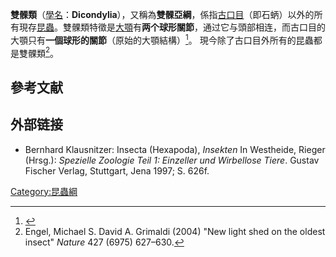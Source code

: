 {{Automatic taxobox
| name = 雙髁類
| image = Insect collage.png
| image_width = 240px
| image_caption = 雙髁類昆蟲
| display_parents   = 2
| taxon             = Dicondylia
| subdivision_ranks = 分類
| subdivision = 
* [[衣魚目|衣魚目]] Zygentoma
* [[有翅亞綱|有翅亞綱]] Pterygota 
** [[古翅下綱|古翅下綱]] Palaeoptera
** [[新翅下綱|新翅下綱]] Neoptera
| synonyms          = 
  {{plainlist|
* Ectognatha
* Entomida
  }}}}
'''雙髁類'''（[[學名|學名]]：'''Dicondylia'''），又稱為'''雙髁亞綱'''，係指[[古口目|古口目]]（即石蛃）以外的所有現存[[昆蟲|昆蟲]]。雙髁類特徵是[[口器|大顎]]有'''两个球形關節'''，通过它与頭部相连，而古口目的大顎只有'''一個球形的關節'''（原始的大顎結構）<ref>{{Cite web |url=http://shigen.nig.ac.jp/algae_tree/Insecta.html |title=生物 / 真核生物 / オピストコンタ / 動物界 / 節足動物門 / 昆虫綱(外顎綱).  References  Trautwein, M. D., Wiegmann, B. M., Beutel, R., Kjer, K. M., & Yeates, D. K. (2012) Advances in insect phylogeny at the dawn of the postgenomic era. ''Annual Review of Entomology'' 57: 449-468. |access-date=2020-10-01 |archive-date=2021-01-06 |archive-url=https://web.archive.org/web/20210106102117/http://shigen.nig.ac.jp/algae_tree/Insecta.html |dead-url=no }}</ref>。 現今除了古口目外所有的昆蟲都是雙髁類<ref>Engel, Michael S. David A. Grimaldi (2004) "New light shed on the oldest insect" ''Nature'' 427 (6975) 627–630.</ref>。

== 參考文献  ==
{{reflist}}

== 外部链接  ==
*Bernhard Klausnitzer: Insecta (Hexapoda), ''Insekten'' In Westheide, Rieger (Hrsg.): ''Spezielle Zoologie Teil 1: Einzeller und Wirbellose Tiere''. Gustav Fischer Verlag, Stuttgart, Jena 1997; S. 626f.

{{生物学小作品}}
{{Taxonbar|from=Q1210274}}
{{昆蟲}}

[[Category:昆蟲綱|Category:昆蟲綱]]